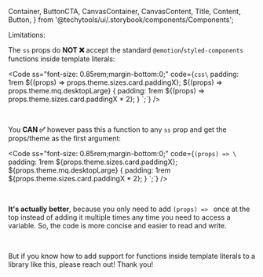   Container,
  ButtonCTA,
  CanvasContainer,
  CanvasContent,
  Title,
  Content,
  Button,
} from '@techytools/ui/.storybook/components/Components';

<Meta title="Get started/Styling/Limitations" />

<ThemeProvider>
<Wrapper>

<Block as="h1" ss="font-size: 2rem; font-weight: 600; margin: 0;">Limitations:</Block>

The `ss` props do **NOT ❌** accept the standard `@emotion`/`styled-components` functions inside template literals:

<Code
  ss="font-size: 0.85rem;margin-bottom:0;"
  code={`css\`
  padding: 1rem \${(props) => props.theme.sizes.card.paddingX};
  \${(props) => props.theme.mq.desktopLarge} {
    padding: 1rem \${(props) => props.theme.sizes.card.paddingX * 2};
  }
\`;`} />


<br />

You <strong>CAN ✅</strong> however pass this a function to any `ss` prop and get the props/theme as the first argument:

<Code
  ss="font-size: 0.85rem;margin-bottom:0;"
  code={`(props) => \`
  padding: 1rem \${props.theme.sizes.card.paddingX};
  \${props.theme.mq.desktopLarge} {
    padding: 1rem \${props.theme.sizes.card.paddingX * 2};
  }
\`;`} />


<br />

**It's actually better**, because you only need to add `(props) => ` once at the top instead of adding it multiple times any time you need to access a variable. So, the code is more concise and easier to read and write.

<br />

But if you know how to add support for functions inside template literals to a library like this, please reach out! Thank you!

</Wrapper>
</ThemeProvider>